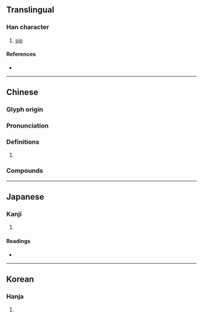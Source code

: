 {{also|哜}}
{{character info}}
==Translingual==

===Han character===
{{Han char|rn=30|rad=口|as=14|sn=17|four=60023|canj=RYX|ids=⿰口齊}}

# [[sip]]

====References====
* {{Han ref|kx=0212.090|dkj=04474|dj=0434.420|hdz=10697.050|uh=568C|ud=22156|bh=ECC1|bd=60609}}

----

==Chinese==
{{zh-forms|s=哜}}

===Glyph origin===
{{Han etym}}

===Pronunciation===
{{zh-pron
|m=jì
|c=zai6
|mc=y
|oc=y
|cat=
}}

===Definitions===
{{zh-hanzi}}

# {{rfdef|zh}}

===Compounds===
{{zh-der|嚌嘈|嚌喳|嚌嚌嘈嘈|嚌咨|嚌嚌|擩嚌}}

----

==Japanese==

===Kanji===
{{ja-kanji|grade=|rs=口14}}

# {{rfdef|ja|sort=口14}}

====Readings====
* {{ja-readings|on=せい,ざい,かい,さい|kun=なめる}}

----

==Korean==

===Hanja===
{{ko-hanja|hangeul=제|rv=je|mr=che}}

# {{rfdef|ko|sort=口14}}